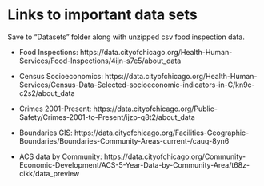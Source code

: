 # Links to important data sets

Save to "Datasets" folder along with unzipped csv food inspection data.

- Food Inspections: https://data.cityofchicago.org/Health-Human-Services/Food-Inspections/4ijn-s7e5/about_data

- Census Socioeconomics: https://data.cityofchicago.org/Health-Human-Services/Census-Data-Selected-socioeconomic-indicators-in-C/kn9c-c2s2/about_data

- Crimes 2001-Present: https://data.cityofchicago.org/Public-Safety/Crimes-2001-to-Present/ijzp-q8t2/about_data

- Boundaries GIS: https://data.cityofchicago.org/Facilities-Geographic-Boundaries/Boundaries-Community-Areas-current-/cauq-8yn6

- ACS data by Community: https://data.cityofchicago.org/Community-Economic-Development/ACS-5-Year-Data-by-Community-Area/t68z-cikk/data_preview

